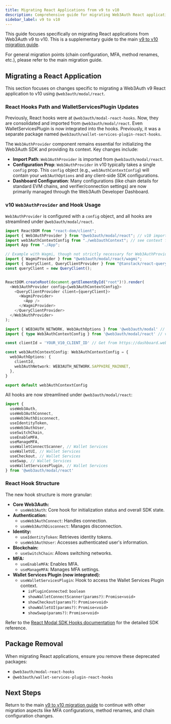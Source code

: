 ```yaml
---
title: Migrating React Applications from v9 to v10
description: Comprehensive guide for migrating Web3Auth React applications from v9 to v10 with hooks.
sidebar_label: v9 to v10
---
```


This guide focuses specifically on migrating React applications from Web3Auth v9 to v10. This is a supplementary guide to the main [v9 to v10 migration guide](../../js/migration-guides/modal-v9-to-v10.mdx).

For general migration points (chain configuration, MFA, method renames, etc.), please refer to the main migration guide.

## Migrating a React Application

This section focuses on changes specific to migrating a Web3Auth v9 React application to v10 using `@web3auth/modal/react`.

### React Hooks Path and WalletServicesPlugin Updates

Previously, React hooks were at `@web3auth/modal-react-hooks`. Now, they are consolidated and imported from `@web3auth/modal/react`. Even WalletServicesPlugin is now integrated into the hooks. Previously, it was a separate package named `@web3auth/wallet-services-plugin-react-hooks`.

The `Web3AuthProvider` component remains essential for initializing the Web3Auth SDK and providing its context. Key changes include:

- **Import Path**: `Web3AuthProvider` is imported from `@web3auth/modal/react`.
- **Configuration Prop**: `Web3AuthProvider` in v10 typically takes a single `config` prop. This `config` object (e.g., `web3AuthContextConfig`) will contain your `web3AuthOptions` and any client-side SDK configurations.
- **Dashboard Configuration**: Many configurations (like chain details for standard EVM chains, and verifier/connection settings) are now primarily managed through the Web3Auth Developer Dashboard.

### v10 `Web3AuthProvider` and Hook Usage

`Web3AuthProvider` is configured with a `config` object, and all hooks are streamlined under `@web3auth/modal/react`.

```typescript title="main.tsx / index.tsx"
import ReactDOM from "react-dom/client";
import { Web3AuthProvider } from "@web3auth/modal/react"; // v10 import
import web3AuthContextConfig from "./web3authContext"; // see context file below
import App from "./App";

// Example with Wagmi, though not strictly necessary for Web3AuthProvider
import { WagmiProvider } from "@web3auth/modal/react/wagmi";
import { QueryClient, QueryClientProvider } from "@tanstack/react-query";
const queryClient = new QueryClient();


ReactDOM.createRoot(document.getElementById("root")!).render(
  <Web3AuthProvider config={web3AuthContextConfig}>
    <QueryClientProvider client={queryClient}>
      <WagmiProvider>
        <App />
      </WagmiProvider>
    </QueryClientProvider>
  </Web3AuthProvider>
);
```

```typescript title="web3authContext.ts"
import { WEB3AUTH_NETWORK, Web3AuthOptions } from '@web3auth/modal' // v10 modal options
import { type Web3AuthContextConfig } from '@web3auth/modal/react' // v10 context config type

const clientId = 'YOUR_V10_CLIENT_ID' // Get from https://dashboard.web3auth.io

const web3AuthContextConfig: Web3AuthContextConfig = {
  web3AuthOptions: {
    clientId,
    web3AuthNetwork: WEB3AUTH_NETWORK.SAPPHIRE_MAINNET,
  },
}

export default web3AuthContextConfig
```

All hooks are now streamlined under `@web3auth/modal/react`:

```typescript title="App.tsx"
import {
  useWeb3Auth,
  useWeb3AuthConnect,
  useWeb3AuthDisconnect,
  useIdentityToken,
  useWeb3AuthUser,
  useSwitchChain,
  useEnableMFA,
  useManageMFA,
  useWalletConnectScanner, // Wallet Services
  useWalletUI, // Wallet Services
  useCheckout, // Wallet Services
  useSwap, // Wallet Services
  useWalletServicesPlugin, // Wallet Services
} from '@web3auth/modal/react'
```

### React Hook Structure

The new hook structure is more granular:

- **Core Web3Auth:**
  - `useWeb3Auth`: Core hook for initialization status and overall SDK state.
- **Authentication:**
  - `useWeb3AuthConnect`: Handles connection.
  - `useWeb3AuthDisconnect`: Manages disconnection.
- **Identity:**
  - `useIdentityToken`: Retrieves identity tokens.
  - `useWeb3AuthUser`: Accesses authenticated user's information.
- **Blockchain:**
  - `useSwitchChain`: Allows switching networks.
- **MFA:**
  - `useEnableMFA`: Enables MFA.
  - `useManageMFA`: Manages MFA settings.
- **Wallet Services Plugin (now integrated):**
  - `useWalletServicesPlugin`: Hook to access the Wallet Services Plugin context.
    - `isPluginConnected`: `boolean`
    - `showWalletConnectScanner(params?)`: `Promise<void>`
    - `showCheckout(params?)`: `Promise<void>`
    - `showWalletUI(params?)`: `Promise<void>`
    - `showSwap(params?)`: `Promise<void>`

Refer to the [React Modal SDK Hooks documentation](/docs/sdk/react/hooks) for the detailed SDK reference.

## Package Removal

When migrating React applications, ensure you remove these deprecated packages:

- `@web3auth/modal-react-hooks`
- `@web3auth/wallet-services-plugin-react-hooks`

## Next Steps

Return to the main [v9 to v10 migration guide](./modal-v9-to-v10.mdx) to continue with other migration aspects like MFA configurations, method renames, and chain configuration changes.
